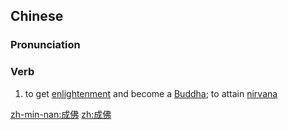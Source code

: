 {{also|成仏}}
==Chinese==
{{zh-forms}}

===Pronunciation===
{{zh-pron
|m=chéngfó
|c=sing4 fat6
|cat=v
}}

===Verb===
{{zh-verb}}

# to get [[enlightenment]] and become a [[Buddha]]; to attain [[nirvana]]

{{zh-cat|Death|Buddhism}}

[[zh-min-nan:成佛]]
[[zh:成佛]]